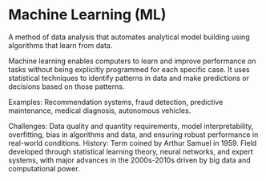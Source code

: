 # Machine Learning (ML)

A method of data analysis that automates analytical model building using algorithms that learn from data.

Machine learning enables computers to learn and improve performance on tasks without being explicitly programmed for each specific case. It uses statistical techniques to identify patterns in data and make predictions or decisions based on those patterns.

Examples: Recommendation systems, fraud detection, predictive maintenance, medical diagnosis, autonomous vehicles.

Challenges: Data quality and quantity requirements, model interpretability, overfitting, bias in algorithms and data, and ensuring robust performance in real-world conditions.
History: Term coined by Arthur Samuel in 1959. Field developed through statistical learning theory, neural networks, and expert systems, with major advances in the 2000s-2010s driven by big data and computational power.
